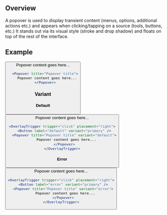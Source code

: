 
## Overview

A popover is used to display transient content (menus, options, additional actions etc.)
and appears when clicking/tapping on a source (tools, buttons, etc.) It stands out via its
visual style (stroke and drop shadow) and floats on top of the rest of the interface.

## Example

<OverlayTrigger trigger="click" placement="right">
  <Button label="Click" variant="primary" />
  <Popover title="Popover title">
    Popover content goes here...
  </Popover>
</OverlayTrigger>

```jsx
  <Popover title="Popover title">
    Popover content goes here...
  </Popover>
```

### Variant

#### Default

<OverlayTrigger trigger="click" placement="right">
  <Button label="default" variant="primary" />
  <Popover title="Popover title" variant="default">
    Popover content goes here...
  </Popover>
</OverlayTrigger>

```jsx
<OverlayTrigger trigger="click" placement="right">
  <Button label="default" variant="primary" />
  <Popover title="Popover title" variant="default">
    Popover content goes here...
  </Popover>
</OverlayTrigger>
```

#### Error

<OverlayTrigger trigger="click" placement="right">
  <Button label="error" variant="primary" />
  <Popover title="Popover title" variant="error">
    Popover content goes here...
  </Popover>
</OverlayTrigger>

```jsx
<OverlayTrigger trigger="click" placement="right">
  <Button label="error" variant="primary" />
  <Popover title="Popover title" variant="error">
    Popover content goes here...
  </Popover>
</OverlayTrigger>
```

